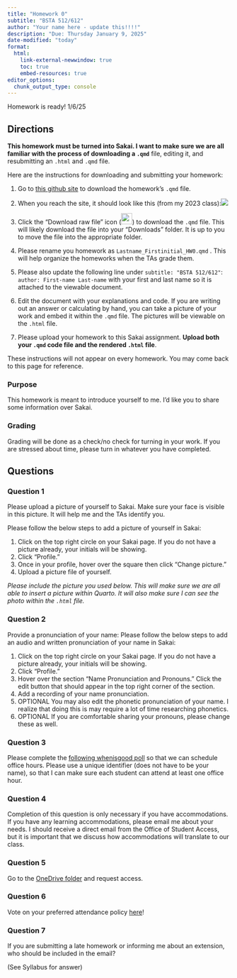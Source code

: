 ```yaml
---
title: "Homework 0"
subtitle: "BSTA 512/612"
author: "Your name here - update this!!!!"
description: "Due: Thursday January 9, 2025"
date-modified: "today"
format: 
  html:
    link-external-newwindow: true
    toc: true
    embed-resources: true
editor_options: 
  chunk_output_type: console
---
```


::: callout-caution
Homework is ready! 1/6/25
:::

## Directions

**This homework must be turned into Sakai. I want to make sure we are all familiar with the process of downloading a `.qmd`** file, editing it, and resubmitting an `.html` and `.qmd` file.

Here are the instructions for downloading and submitting your homework:

1.  Go to [this github site](https://github.com/nwakim/BSTA_512_W25/blob/main/homework/HW_00.qmd) to download the homework's `.qmd` file.

2.  When you reach the site, it should look like this (from my 2023 class):![](hw_images/HW0_github.png)

3.  Click the "Download raw file" icon (![](hw_images/download_icon.png){width="25"}) to download the `.qmd` file. This will likely download the file into your "Downloads" folder. It is up to you to move the file into the appropriate folder.

4.  Please rename you homework as `Lastname_Firstinitial_HW0.qmd` . This will help organize the homeworks when the TAs grade them.

5.  Please also update the following line under `subtitle: "BSTA 512/612"`: `author: First-name Last-name` with your first and last name so it is attached to the viewable document.

6.  Edit the document with your explanations and code. If you are writing out an answer or calculating by hand, you can take a picture of your work and embed it within the `.qmd` file. The pictures will be viewable on the `.html` file.

7.  Please upload your homework to this Sakai assignment. **Upload both your `.qmd` code file and the rendered `.html` file**.

These instructions will not appear on every homework. You may come back to this page for reference.

### Purpose

This homework is meant to introduce yourself to me. I'd like you to share some information over Sakai.

### Grading

Grading will be done as a check/no check for turning in your work. If you are stressed about time, please turn in whatever you have completed.

## Questions

### Question 1

Please upload a picture of yourself to Sakai. Make sure your face is visible in this picture. It will help me and the TAs identify you. 

Please follow the below steps to add a picture of yourself in Sakai:

1.  Click on the top right circle on your Sakai page. If you do not have a picture already, your initials will be showing.
2.  Click "Profile."
3.  Once in your profile, hover over the square then click "Change picture."
4.  Upload a picture file of yourself.

*Please include the picture you used below. This will make sure we are all able to insert a picture within Quarto. It will also make sure I can see the photo within the `.html` file.*

### Question 2

Provide a pronunciation of your name: Please follow the below steps to add an audio and written pronunciation of your name in Sakai:

1.  Click on the top right circle on your Sakai page. If you do not have a picture already, your initials will be showing.
2.  Click "Profile."
3. Hover over the section "Name Pronunciation and Pronouns." Click the edit button that should appear in the top right corner of the section.
4. Add a recording of your name pronunciation.
5. OPTIONAL You may also edit the phonetic pronunciation of your name. I realize that doing this is may require a lot of time researching phonetics.
6. OPTIONAL If you are comfortable sharing your pronouns, please change these as well.


### Question 3

Please complete the [following whenisgood poll](https://whenisgood.net/amhssx9) so that we can schedule office hours. Please use a unique identifier (does not have to be your name), so that I can make sure each student can attend at least one office hour.

### Question 4

Completion of this question is only necessary if you have accommodations. If you have any learning accommodations, please email me about your needs. I should receive a direct email from the Office of Student Access, but it is important that we discuss how accommodations will translate to our class.

### Question 5

Go to the [OneDrive folder](https://ohsuitg-my.sharepoint.com/:f:/g/personal/wakim_ohsu_edu/EpUBcHEh3gxFpNbGHtayubkB_CZdoO2_u-TyTn2UW36dcQ) and request access.

### Question 6

Vote on your preferred attendance policy [here](https://forms.office.com/Pages/ResponsePage.aspx?id=V3lz4rj6fk2U9pvWr59xWFMopmPUjRtDiHLswhgacNhUMVhOTTNJVklJNkREWUZVRlJOVjA0RDNSNC4u)!

### Question 7

If you are submitting a late homework or informing me about an extension, who should be included in the email? 

(See Syllabus for answer)
